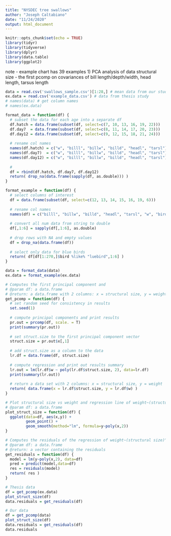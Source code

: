 ```yaml
---
title: "NYSDEC tree swallows"
author: "Joseph Caltabiano"
date: "11/24/2020"
output: html_document
---
```


```r
knitr::opts_chunk$set(echo = TRUE)
library(tidyr)
library(tidyverse)
library(dplyr)
library(data.table)
library(ggplot2)
```
note - example chart has 39 examples
1) PCA analysis of data
  structural size - the first pcomp on covariances of bill length/depth/width, head length, tarsus length

```r
data = read.csv('swallows_sample.csv')[1:28,] # mean data from our study
ex.data = read.csv('example_data.csv') # data from thesis study
# names(data) # get column names
# names(ex.data)
```

```r
format_data = function(df) {
  # subset the data for each age into a separate df
  df.hatch = data.frame(subset(df, select=c(7, 10, 13, 16, 19, 22)))
  df.day7  = data.frame(subset(df, select=c(8, 11, 14, 17, 20, 23)))
  df.day12 = data.frame(subset(df, select=c(9, 12, 15, 18, 21, 24)))
  
  # rename col names
  names(df.hatch) = c("w", "billl", "billw", "billd", "headl", "tarsl")
  names(df.day7)  = c("w", "billl", "billw", "billd", "headl", "tarsl")
  names(df.day12) = c("w", "billl", "billw", "billd", "headl", "tarsl")
  
  # 
  df = rbind(df.hatch, df.day7, df.day12)
  return( drop_na(data.frame(sapply(df, as.double))) )
}

format_example = function(df) {
  # select columns of interest
  df = data.frame(subset(df, select=c(12, 13, 14, 15, 16, 19, 6)))
  
  # rename col names
  names(df) = c("billl", "billw", "billd", "headl", "tarsl", "w", "bird")
  
  # convert all num data from string to double
  df[,1:6] = sapply(df[,1:6], as.double)
  
  # drop rows with NA and empty values
  df = drop_na(data.frame(df))
  
  # select only data for blue birds
  return( df[df[1:270,]$bird %like% "luebird",1:6] )
}

data = format_data(data)
ex.data = format_example(ex.data)
```

```r
# Computes the first principal component and 
# @param df: a data.frame
# @return: a data.frame with 2 columns: x = structural size, y = weight
get_pcomp = function(df) {
  # set random seed for consistency in results
  set.seed(1)
  
  # compute principal components and print results
  pr.out = prcomp(df, scale. = T)
  print(summary(pr.out))
  
  # set struct.size to the first principal component vector
  struct.size = pr.out$x[,1]
  
  # add struct.size as a column to the data
  lr.df = data.frame(df, struct.size)
  
  # compute regression and print out results summary
  lr.out = lm(lr.df$w ~ poly(lr.df$struct.size, 2), data=lr.df)
  print(summary(lr.out))
  
  # return a data set with 2 columns: x = structural size, y = weight
  return( data.frame(x = lr.df$struct.size, y = lr.df$w) )
}

# Plot structural size vs weight and regression line of weight~(structural size)^2
# @param df: a data.frame
plot_struct_size = function(df) {
  ggplot(data=df, aes(x,y)) +
         geom_point() +
         geom_smooth(method="lm", formula=y~poly(x,2))
}

# Computes the residuals of the regression of weight~(structural size)^2
# @param df: a data.frame
# @return: a vector containing the residuals
get_residuals = function(df) {
  model = lm(y~poly(x,2), data=df)
  pred = predict(model,data=df)
  res = residuals(model)
  return( res )
}
```

```r
# Thesis data
df = get_pcomp(ex.data)
plot_struct_size(df)
data.residuals = get_residuals(df)
```

```r
# Our data
df = get_pcomp(data)
plot_struct_size(df)
data.residuals = get_residuals(df)
data.residuals
```